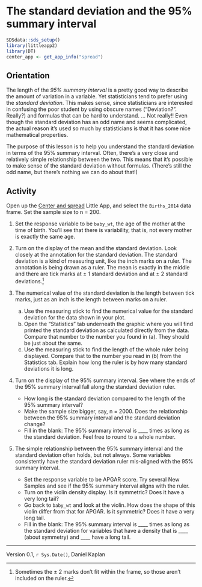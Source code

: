 # The standard deviation and the 95% summary interval

```r
SDSdata::sds_setup()
library(littleapp2)
library(DT)
center_app <- get_app_info("spread")
```

## Orientation

The length of the *95% summary interval* is a pretty good way to describe the amount of variation in a variable. Yet statisticians tend to prefer using the *standard deviation*. This makes sense, since statisticians are interested in confusing the poor student by using obscure names ("Deviation?". Really?) and formulas that can be hard to understand. ... Not really!! Even though the standard deviation has an odd name and seems complicated, the actual reason it's used so much by statisticians is that it has some nice mathematical properties.

The purpose of this lesson is to help you understand the standard deviation in terms of the 95% summary interval. Often, there's a very close and relatively simple relationship between the two. This means that it's possible to make sense of the standard deviation without formulas. (There's still the odd name, but there's nothing we can do about that!)
 
## Activity

Open up the [Center and spread](`r center_app$url`) Little App, and select the `Births_2014` data frame. Set the sample size to n = 200.

1. Set the response variable to be `baby_wt`, the age of the mother at the time of birth. You'll see that there is variability, that is, not every mother is exactly the same age.

2. Turn on the display of the mean and the standard deviation. Look closely at the annotation for the standard deviation. The standard deviation is a kind of measuring unit, like the inch marks on a ruler. The annotation is being drawn as a ruler. The mean is exactly in the middle and there are tick marks at ± 1 standard deviation and at ± 2 standard deviations.^[Sometimes the ± 2 marks don't fit within the frame, so those aren't included on the ruler.]

4. The numerical value of the standard deviation is the length between tick marks, just as an inch is the length between marks on a ruler. 

    a. Use the measuring stick to find the numerical value for the standard deviation for the data shown in your plot.
    b. Open the "Statistics" tab underneath the graphic where you will find printed the standard deviation as calculated directly from the data. Compare that number to the number you found in (a). They should be just about the same.
    c. Use the measuring stick to find the length of the whole ruler being displayed. Compare that to the number you read in (b) from the Statistics tab. Explain how long the ruler is by how many standard deviations it is long.
    
5. Turn on the display of the 95% summary interval. See where the ends of the 95% summary interval fall along the standard deviation ruler.

    * How long is the standard deviation compared to the length of the 95% summary interval? 
    * Make the sample size bigger, say, n = 2000. Does the relationship between the 95% summary interval and the standard deviation change?
    * Fill in the blank: The 95% summary interval is ____ times as long as the standard deviation. Feel free to round to a whole number. 
    
6. The simple relationship between the 95% summary interval and the standard deviation often holds, but not always. Some variables consistently have the standard deviation ruler mis-aligned with the 95% summary interval.

    * Set the response variable to be APGAR score. Try several New Samples and see if the 95% summary interval aligns with the ruler.
    * Turn on the violin density display. Is it symmetric? Does it have a very long tail?
    * Go back to `baby_wt` and look at the violin. How does the shape of this violin differ from that for APGAR. Is it symmetric? Does it have a very long tail.
    * Fill in the blank: The 95% summary interval is ____ times as long as the standard deviation for variables that have a density that is ____ (about symmetry) and ____ have a long tail.


    

----------------------

Version 0.1, `r Sys.Date()`, Daniel Kaplan